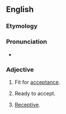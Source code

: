 ==English==

===Etymology===
{{root|en|ine-pro|*keh₂p-}}
{{suffix|en|accept|ive}}

===Pronunciation===
* {{a|US}} {{IPA|en|/æk.ˈsɛp.tɪv/}}

===Adjective===
{{en-adj}}

# Fit for [[acceptance]].
# {{lb|en|obsolete}} Ready to accept.
# [[receptive|Receptive]].